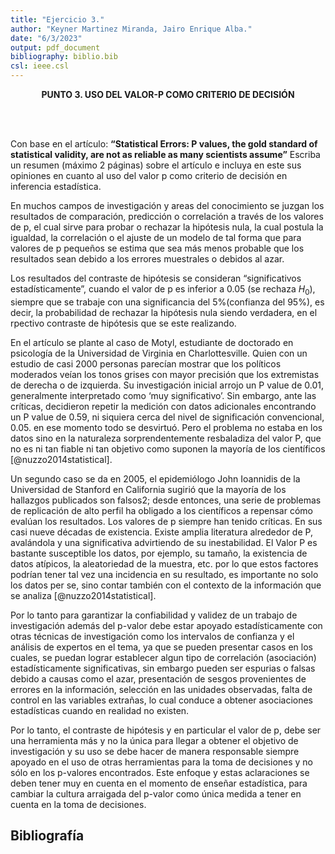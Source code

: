 ---
title: "Ejercicio 3."
author: "Keyner Martinez Miranda, Jairo Enrique Alba."
date: "6/3/2023"
output: pdf_document
bibliography: biblio.bib
csl: ieee.csl
---


<center>
**PUNTO 3. USO DEL VALOR-P COMO CRITERIO DE DECISIÓN**
</center>

\
\ 


Con base en el artículo:
**“Statistical Errors: P values, the gold standard of statistical validity, are not as reliable as many scientists assume”**
Escriba un resumen (máximo 2 páginas) sobre el artículo e incluya en este sus opiniones en cuanto al uso del valor p como criterio de decisión en inferencia estadística.
\


En muchos campos de investigación y areas del conocimiento se juzgan los resultados de comparación, predicción o correlación a través de los valores de p, el cual sirve para probar o rechazar la hipótesis nula, la cual postula la igualdad, la correlación o el ajuste de un modelo de tal forma que para valores de p pequeños se estima que sea más menos probable que los resultados sean debido a los errores muestrales o debidos al azar. 



Los resultados del contraste de hipótesis se consideran "significativos estadísticamente", cuando el valor de p es inferior a 0.05 (se rechaza $H_{0}$), siempre que se trabaje con una significancia del $5\%$(confianza del 95%), es decir, la probabilidad de rechazar la hipótesis nula siendo verdadera, en el rpectivo contraste de hipótesis que se este realizando.



En el artículo se plante al caso de Motyl, estudiante de doctorado en psicología de la Universidad de Virginia en Charlottesville. Quien con un estudio de casi 2000 personas parecían mostrar que los políticos moderados veían los tonos grises con mayor precisión que los extremistas de derecha o de izquierda. Su investigación inicial arrojo un P value de 0.01, generalmente interpretado como ‘muy significativo’. Sin embargo, ante las críticas, decidieron repetir la medición con datos adicionales encontrando un P value de 0.59, ni siquiera cerca del nivel de significación convencional, 0.05. en ese momento todo se desvirtuó. Pero el problema no estaba en los datos sino en la naturaleza sorprendentemente resbaladiza del valor P, que no es ni tan fiable ni tan objetivo como suponen la mayoría de los científicos [@nuzzo2014statistical].

Un segundo caso se da en 2005, el epidemiólogo John Ioannidis de la Universidad de Stanford en California sugirió que la mayoría de los hallazgos publicados son falsos2; desde entonces, una serie de problemas de replicación de alto perfil ha obligado a los científicos a repensar cómo evalúan los resultados. Los valores de p siempre han tenido críticas. En sus casi nueve décadas de existencia. Existe amplia literatura alrededor de P, avalándola y una significativa advirtiendo de su inestabilidad. El Valor P es bastante susceptible los datos, por ejemplo, su tamaño, la existencia de datos atípicos, la aleatoriedad de la muestra, etc. por lo que estos factores podrían tener tal vez una incidencia en su resultado, es importante no solo los datos per se, sino contar también con el contexto de la información que se analiza [@nuzzo2014statistical].


Por lo tanto para garantizar la confiabilidad y validez de un trabajo de investigación además del p-valor debe estar apoyado estadísticamente con otras técnicas de investigación como los intervalos de confianza y el análisis de expertos en el tema, ya que se pueden presentar casos en los cuales, se puedan lograr establecer algun tipo de correlación (asociación) estadísticamente significativas, sin embargo pueden ser espurias o falsas debido a causas como el azar, presentación de sesgos provenientes de errores en la información, selección en las unidades observadas, falta de control en las variables extrañas, lo cual conduce a obtener asociaciones estadísticas cuando en realidad no existen.


Por lo tanto, el contraste de hipótesis y en particular el valor de p, debe ser una herramienta más y no la única para llegar a obtener el objetivo de investigación y su uso se debe hacer de manera responsable siempre apoyado en el uso de otras herramientas para la toma de decisiones y no sólo en los p-valores encontrados. Este enfoque y estas aclaraciones se deben tener muy en cuenta en el momento de enseñar estadística, para cambiar la cultura arraigada del p-valor como única medida a tener en cuenta en la toma de decisiones.

## Bibliografía
